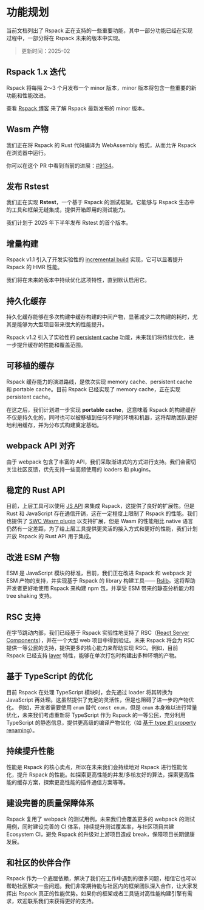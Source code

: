 # 功能规划

当前文档列出了 Rspack 正在支持的一些重要功能，其中一部分功能已经在实现过程中，一部分将在 Rspack 未来的版本中实现。

> 更新时间：2025-02

## Rspack 1.x 迭代

Rspack 将每隔 2～3 个月发布一个 minor 版本，minor 版本将包含一些重要的新功能和性能改进。

查看 [Rspack 博客](/blog/index) 来了解 Rspack 最新发布的 minor 版本。

## Wasm 产物

我们正在将 Rspack 的 Rust 代码编译为 WebAssembly 格式，从而允许 Rspack 在浏览器中运行。

你可以在这个 PR 中看到当前的进展：[#9134](https://github.com/web-infra-dev/rspack/pull/9134)。

## 发布 Rstest

我们正在实现 **Rstest**，一个基于 Rspack 的测试框架。它能够与 Rspack 生态中的工具和框架无缝集成，提供开箱即用的测试能力。

我们计划于 2025 年下半年发布 Rstest 的首个版本。

## 增量构建

Rspack v1.1 引入了开发实验性的 [incremental build](/config/experiments#experimentsincremental) 实现，它可以显著提升 Rspack 的 HMR 性能。

我们将在未来的版本中持续优化这项特性，直到默认启用它。

## 持久化缓存

持久化缓存能够在多次构建中缓存构建的中间产物，显著减少二次构建的耗时，尤其是能够为大型项目带来很大的性能提升。

Rspack v1.2 引入了实验性的 [persistent cache](/config/experiments#experimentscache) 功能，未来我们将持续优化，进一步提升缓存的性能和覆盖范围。

## 可移植的缓存

Rspack 缓存能力的演进路线，是依次实现 memory cache、persistent cache 和 portable cache。目前 Rspack 已经实现了 memory cache，正在实现 persistent cache。

在这之后，我们计划进一步实现 **portable cache**，这意味着 Rspack 的构建缓存不仅是持久化的，同时也可以被移植到任何不同的环境和机器，这将帮助团队更好地利用缓存，并为分布式构建奠定基础。

## webpack API 对齐

由于 webpack 包含了丰富的 API，我们采取渐进式的方式进行支持。我们会密切关注社区反馈，优先支持一些高频使用的 loaders 和 plugins。

## 稳定的 Rust API

目前，上层工具可以使用 [JS API](/api/javascript-api/index) 来集成 Rspack，这提供了良好的扩展性。但是 Rust 和 JavaScript 存在通信开销，这在一定程度上限制了 Rspack 的性能。我们也提供了 [SWC Wasm plugin](/guide/features/builtin-swc-loader#jscexperimentalplugins) 以支持扩展，但是 Wasm 的性能相比 native 语言仍然有一定差距，为了给上层工具提供更灵活的接入方式和更好的性能，我们计划开放 Rspack 的 Rust API 用于集成。

## 改进 ESM 产物

ESM 是 JavaScript 模块的标准，目前，我们正在改进 Rspack 和 webpack 对 ESM 产物的支持，并实现基于 Rspack 的 library 构建工具—— [Rslib](https://github.com/web-infra-dev/rslib)。这将帮助开发者更好地使用 Rspack 来构建 npm 包，并享受 ESM 带来的静态分析能力和 tree shaking 支持。

## RSC 支持

在字节跳动内部，我们已经基于 Rspack 实验性地支持了 RSC（[React Server Components](https://react.dev/reference/rsc/server-components)），并在一个大型 web 项目中得到验证。未来 Rspack 将会为 RSC 提供一等公民的支持，提供更多的核心能力来帮助实现 RSC。例如，目前 Rspack 已经支持 [layer](/config/experiments#experimentslayers) 特性，能够在单次打包时构建出多种环境的产物。

## 基于 TypeScript 的优化

目前 Rspack 在处理 TypeScript 模块时，会先通过 loader 将其转换为 JavaScript 再处理。这虽然提供了充足的灵活性，但是也阻碍了进一步的产物优化。 例如，开发者需要使用 `enum` 替代 `const enum`，但是 `enum` 本身难以进行常量优化，未来我们考虑重新将 TypeScript 作为 Rspack 的一等公民，充分利用 TypeScript 的静态信息，提供更高级的编译产物优化（如 [基于 type 的 property renaming](https://github.com/google/closure-compiler/wiki/Type-Based-Property-Renaming)）。

## 持续提升性能

性能是 Rspack 的核心卖点，所以在未来我们会持续地对 Rspack 进行性能优化，提升 Rspack 的性能。如探索更高性能的并发/多核友好的算法，探索更高性能的缓存方案，探索更高性能的插件通信方案等等。

## 建设完善的质量保障体系

Rspack 复用了 webpack 的测试用例，未来我们会覆盖更多的 webpack 的测试用例，同时建设完善的 CI 体系，持续提升测试覆盖率，与社区项目共建 Ecosystem CI，避免 Rspack 的升级对上游项目造成 break，保障项目长期健康发展。

## 和社区的伙伴合作

Rspack 作为一个底层依赖，解决了我们在工作中遇到的很多问题，相信它也可以帮助社区解决一些问题。我们非常期待能与社区内的框架团队深入合作，让大家发挥出 Rspack 真正的性能优势。如果你的框架或者工具链对高性能构建引擎有需求，欢迎联系我们来获得更好的支持。
